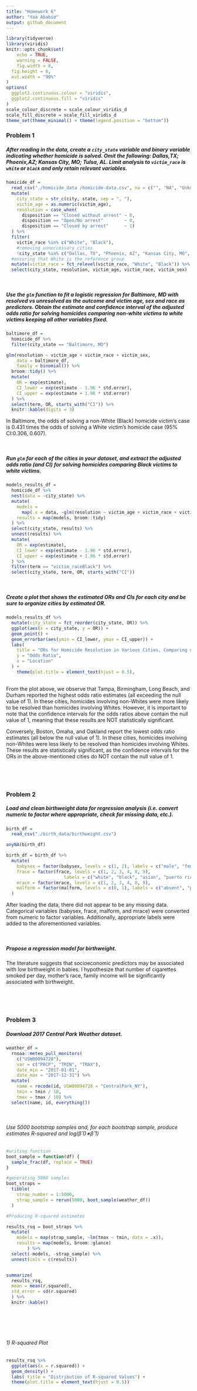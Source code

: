 ```yaml
---
title: "Homework 6"
author: "Yaa Ababio"
output: github_document
---
```


```r
library(tidyverse)
library(viridis)
knitr::opts_chunk$set(
	echo = TRUE,
	warning = FALSE,
	fig.width = 8, 
  fig.height = 6,
  out.width = "90%"
)
options(
  ggplot2.continuous.colour = "viridis",
  ggplot2.continuous.fill = "viridis"
)
scale_colour_discrete = scale_colour_viridis_d
scale_fill_discrete = scale_fill_viridis_d
theme_set(theme_minimal() + theme(legend.position = "bottom"))
```


### Problem 1

##### After reading in the data, create a `city_state` variable and binary variable indicating whether homicide is solved. Omit the following: Dallas,TX; Phoenix,AZ; Kansas City, MO; Tulsa, AL. Limit analysis to `victim_race` is `white` or `black` and only retain relevant variables. 
```r
homicide_df = 
  read_csv("./homicide_data /homicide-data.csv", na = c("", "NA", "Unknown")) %>% 
  mutate(
    city_state = str_c(city, state, sep = ", "),
    victim_age = as.numeric(victim_age),
    resolution = case_when(
      disposition == "Closed without arrest" ~ 0,
      disposition == "Open/No arrest"        ~ 0,
      disposition == "Closed by arrest"      ~ 1)
  ) %>% 
  filter(
    victim_race %in% c("White", "Black"),
    #removing unneccessary cities
    !city_state %in% c("Dallas, TX", "Phoenix, AZ", "Kansas City, MO", "Tulsa, AL"))    %>% 
  #ensuring that White is the reference group
  mutate(victim_race = fct_relevel(victim_race, "White", "Black")) %>%
  select(city_state, resolution, victim_age, victim_race, victim_sex)

```

 &nbsp;
 
##### Use the `glm` function to fit a logistic regression for Baltimore, MD with resolved vs unresolved as the outcome and victim age, sex and race as predictors. Obtain the estimate and confidence interval of the adjusted odds ratio for solving homicides comparing non-white victims to white victims keeping all other variables fixed. 

```r
baltimore_df =
  homicide_df %>% 
  filter(city_state == "Baltimore, MD")

glm(resolution ~ victim_age + victim_race + victim_sex, 
    data = baltimore_df,
    family = binomial()) %>% 
  broom::tidy() %>% 
  mutate(
    OR = exp(estimate),
    CI_lower = exp(estimate - 1.96 * std.error),
    CI_upper = exp(estimate + 1.96 * std.error)
  ) %>% 
  select(term, OR, starts_with("CI")) %>% 
  knitr::kable(digits = 3)
```
In Baltimore, the odds of solving a non-White (Black) homicide victim's case is 0.431 times the odds of solving a White victim's homicide case (95% CI:0.306, 0.607).

 &nbsp;
 
##### Run `glm` for each of the cities in your dataset, and extract the adjusted odds ratio (and CI) for solving homicides comparing Black victims to white victims.

```r
models_results_df = 
  homicide_df %>% 
  nest(data = -city_state) %>% 
  mutate(
    models = 
      map(.x = data, ~glm(resolution ~ victim_age + victim_race + victim_sex, data = .x, family = binomial())),
    results = map(models, broom::tidy)
  ) %>% 
  select(city_state, results) %>% 
  unnest(results) %>% 
  mutate(
    OR = exp(estimate),
    CI_lower = exp(estimate - 1.96 * std.error),
    CI_upper = exp(estimate + 1.96 * std.error)
  ) %>% 
  filter(term == "victim_raceBlack") %>%
  select(city_state, term, OR, starts_with("CI")) 
```

 &nbsp;
 
##### Create a plot that shows the estimated ORs and CIs for each city and be sure to organize cities by estimated OR.
```r
models_results_df %>% 
  mutate(city_state = fct_reorder(city_state, OR)) %>% 
  ggplot(aes(x = city_state, y = OR)) + 
  geom_point() + 
  geom_errorbar(aes(ymin = CI_lower, ymax = CI_upper)) + 
  labs(
    title = "ORs for Homicide Resolution in Various Cities, Comparing non-Whites to Whites",
    y = "Odds Ratio",
    x = "Location"
  ) +
    theme(plot.title = element_text(hjust = 0.5),                                              axis.text.x = element_text(angle = 90, hjust = 1))
  
```

From the plot above, we observe that Tampa, Birmingham, Long Beach, and Durham reported the highest odds ratio estimates (all exceeding the null value of 1). In these cities, homicides involving non-Whites were more likely to be resolved than homicides involving Whites. However, it is important to note that the confidence intervals for the odds ratios above contain the null value of 1, meaning that these results are NOT statistically significant. 

Conversely, Boston, Omaha, and Oakland report the lowest odds ratio estimates (all below the null value of 1). In these cities, homicides involving non-Whites were less likely to be resolved than homicides involving Whites. These results are statistically significant, as the confidence intervals for the ORs in the above-mentioned cities do NOT contain the null value of 1. 

 &nbsp;
 
 &nbsp;

### Problem 2

##### Load and clean birthweight data for regression analysis (i.e. convert numeric to factor where appropriate, check for missing data, etc.).

```r
birth_df = 
  read_csv("./birth_data/birthweight.csv")

anyNA(birth_df)

birth_df = birth_df %>%
  mutate(
    babysex = factor(babysex, levels = c(1, 2), labels = c("male", "female")),
    frace = factor(frace, levels = c(1, 2, 3, 4, 8, 9),
                      labels = c("white", "black", "asian", "puerto rican", "other",                                  "unknown")),
    mrace = factor(mrace, levels = c(1, 2, 3, 4, 8, 9),                                                    labels = c("white","black", "asian", "puerto rican", "other",                                   "unknown")), 
    malform = factor(malform, levels = c(0, 1), labels = c("absent", "present"))
  ) 
```
After loading the data, there did not appear to be any missing data. Categorical variables (babysex, frace, malform, and mrace) were converted from numeric to factor variables. Additionally, appropriate labels were added to the aforementioned variables.

 &nbsp;

##### Propose a regression model for birthweight. 


The literature suggests that socioeconomic predictors may be associated with low birthweight in babies. I hypothesize that number of cigarettes smoked per day, mother's race, family income will be significantly associated with birthweight. 

 &nbsp;
 
 &nbsp;

### Problem 3

##### Download 2017 Central Park Weather dataset.
```r
weather_df = 
  rnoaa::meteo_pull_monitors(
    c("USW00094728"),
    var = c("PRCP", "TMIN", "TMAX"), 
    date_min = "2017-01-01",
    date_max = "2017-12-31") %>%
  mutate(
    name = recode(id, USW00094728 = "CentralPark_NY"),
    tmin = tmin / 10,
    tmax = tmax / 10) %>%
  select(name, id, everything())
```

 &nbsp;

###### Use 5000 bootstrap samples and, for each bootstrap sample, produce estimates R-squared and  log(β̂ 0∗β̂ 1)
```r
#writing function
boot_sample = function(df) {
  sample_frac(df, replace = TRUE)
}

#generating 5000 samples    
boot_straps = 
  tibble(
    strap_number = 1:5000,
    strap_sample = rerun(5000, boot_sample(weather_df))
  )
```


```r
#Producing R-squared estimates

results_rsq = boot_straps %>%
  mutate(
    models = map(strap_sample, ~lm(tmax ~ tmin, data = .x)),
    results = map(models, broom::glance)
        ) %>%
  select(-models, -strap_sample) %>%
  unnest(cols = c(results))


summarize(
  results_rsq,
  mean = mean(r.squared),
  std_error = sd(r.squared)
  ) %>%
  knitr::kable()


  
```

 &nbsp;

###### 1) R-squared Plot
```r
results_rsq %>%
  ggplot(aes(x = r.squared)) +
  geom_density() +
  labs( title = "Distribution of R-squared Values") +
  theme(plot.title = element_text(hjust = 0.5))
```


